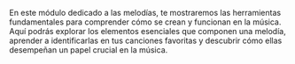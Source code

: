 En este módulo dedicado a las melodías, te mostraremos las herramientas fundamentales para comprender cómo se crean y funcionan en la música. Aquí podrás explorar los elementos esenciales que componen una melodía, aprender a identificarlas en tus canciones favoritas y descubrir cómo ellas desempeñan un papel crucial en la música.